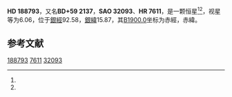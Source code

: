 {{Starbox begin
| name = HD 188793
}}
{{Starbox observe
| epoch = [[J2000.0|J2000.0]]
| constell = {{星座名待查}}<ref name=SIMBAD>{{cite web
 | url=http://simbad.u-strasbg.fr/simbad/sim-id?Ident=HR+7611
 | title=Pulsating variable Star
 | publisher=Centre de Données astronomiques de Strasbourg
 | work=SIMBAD
 | accessdate=2012-07-13
 | archive-date=2021-12-05
 | archive-url=https://web.archive.org/web/20211205113136/http://simbad.u-strasbg.fr/simbad/sim-id?Ident=HR+7611
 }}</ref><ref name=DATA>{{cite web
 | url=http://vizier.u-strasbg.fr/viz-bin/VizieR-5?-out.add=.&-source=5050&-corr=PK=HR&-out.max=9999&HR=7611
 | title=VizieR Detailed Page
 | accessdate=2012-07-13
 | archive-date=2016-03-05
 | archive-url=https://web.archive.org/web/20160305001644/http://vizier.u-strasbg.fr/viz-bin/VizieR-5?-out.add=.&-source=5050&-corr=PK=HR&-out.max=9999&HR=7611
 | dead-url=no
 }}</ref>
| 星官 = 
| ra = {{RA|19|53|35.4}}<ref name=SIMBAD /><ref name=DATA />
| dec = {{DEC|+59|42|32}}<ref name=SIMBAD /><ref name=DATA />
| appmag_v = 6.06<ref name=SIMBAD /><ref name=DATA />
}}
{{Starbox character
| class = A3V<ref name=SIMBAD /><ref name=DATA />
| b-v = 0.02<ref name=SIMBAD /><ref name=DATA />
| u-b = 0.03<ref name=SIMBAD /><ref name=DATA />
| r-i = <ref name=SIMBAD /><ref name=DATA />
| variable = 
}}
{{Starbox astrometry
| radial_v = 0.03
| prop_mo_ra = -14
| parallax = 
| p_error = 
}}
{{Starbox catalog
| names =BD+59 2137，[[SAO星表|SAO]] 32093，[[HD星表|HD]] 188793，[[HR星表|HR]] 7611}}
{{Starbox reference |Simbad=HR+7611}}
{{Starbox end}}

'''HD 188793'''，又名'''BD+59 2137'''，'''SAO 32093'''、'''HR 7611'''，是一颗恒星<ref name=SIMBAD /><ref name=DATA />，视星等为6.06，位于[[銀道座標系|銀經]]92.58，[[銀道座標系|銀緯]]15.87，其[[B1900.0|B1900.0]]坐标为赤經{{RA|19|51|48}}，赤緯{{DEC|+59|15.87|39}}。

== 参考文献 ==
{{reflist}}

{{star-stub}}

[[Category:HD和HDE天體|188793]]
[[Category:HR天體|7611]]
[[Category:SAO天體|32093]]